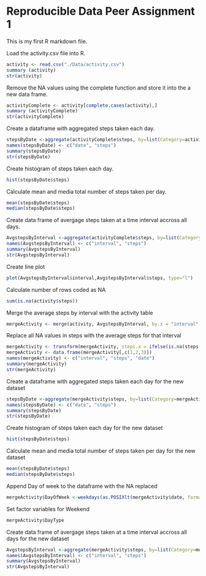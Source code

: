 Reproducible Data Peer Assignment 1
=======================================================

This is my first R markdown file.

Load the activity.csv file into R.

```r
activity <- read.csv("./Data/activity.csv")
summary (activity)
str(activity)
```

Remove the NA values using the complete function and store it into the a new data frame.

```r
activityComplete <- activity[complete.cases(activity),]
summary (activityComplete)
str(activityComplete)
```

Create a dataframe with aggregated steps taken each day.

``` r
stepsByDate <-aggregate(activityComplete$steps, by=list(Category=activityComplete$date),FUN=sum)
names(stepsByDate) <- c("date", "steps")
summary(stepsByDate)
str(stepsByDate)
```

Create histogram of steps taken each day.
```r
hist(stepsByDate$steps)
```

Calculate mean and media total number of steps taken per day.
```r
mean(stepsByDate$steps)
median(stepsByDate$steps)
```

Create data frame of avergage steps taken at a time interval accross all days.
```r
AvgstepsByInterval <-aggregate(activityComplete$steps, by=list(Category=activityComplete$interval),FUN=mean)
names(AvgstepsByInterval) <- c("interval", "steps")
summary(AvgstepsByInterval)
str(AvgstepsByInterval)
```

Create line plot
```r
plot(AvgstepsByInterval$interval,AvgstepsByInterval$steps, type="l")
```

Calculate number of rows coded as NA
```r
sum(is.na(activity$steps))
```

Merge the average steps by interval with the activity table
```r
mergeActivity <- merge(activity, AvgstepsByInterval, by.x = "interval", by.y="interval", all=TRUE)
```
Replace all NA values in steps with the average steps for that interval
```r
mergeActivity <- transform(mergeActivity, steps.x = ifelse(is.na(steps.x),steps.y,steps.x))
mergeActivity <- data.frame(mergeActivity[,c(1,2,3)])
names(mergeActivity) <- c("interval", "steps", "date")
summary(mergeActivity)
str(mergeActivity)
```
Create a dataframe with aggregated steps taken each day for the new dataset
``` r
stepsByDate <-aggregate(mergeActivity$steps, by=list(Category=mergeActivity$date),FUN=sum)
names(stepsByDate) <- c("date", "steps")
summary(stepsByDate)
str(stepsByDate)
```
Create histogram of steps taken each day for the new dataset
```r
hist(stepsByDate$steps)
```
Calculate mean and media total number of steps taken per day for the new dataset
```r
mean(stepsByDate$steps)
median(stepsByDate$steps)
```
Append Day of week to the dataframe with the NA replaced
```r
mergeActivity$DayOfWeek <-weekdays(as.POSIXlt(mergeActivity$date, format="%Y-%m-%d"))
```
Set factor variables for Weekend
```r
mergeActivity$DayType
```



Create data frame of avergage steps taken at a time interval accross all days for the new dataset
```r
AvgstepsByInterval <-aggregate(mergeActivity$steps, by=list(Category=mergeActivity$interval),FUN=mean)
names(AvgstepsByInterval) <- c("interval", "steps")
summary(AvgstepsByInterval)
str(AvgstepsByInterval)
```

